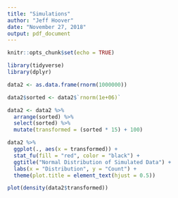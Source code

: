 ---
title: "Simulations"
author: "Jeff Hoover"
date: "November 27, 2018"
output: pdf_document
---

```{r setup, include=FALSE}
knitr::opts_chunk$set(echo = TRUE)

library(tidyverse)
library(dplyr)

data2 <- as.data.frame(rnorm(1000000))

data2$sorted <- data2$`rnorm(1e+06)`

data2 <- data2 %>%
  arrange(sorted) %>%
  select(sorted) %>%
  mutate(transformed = (sorted * 15) + 100)
```


```{r}
data2 %>%
  ggplot(., aes(x = transformed)) +
  stat_fu(fill = "red", color = "black") + 
  ggtitle("Normal Distribution of Simulated Data") +
  labs(x = "Distribution", y = "Count") + 
  theme(plot.title = element_text(hjust = 0.5))
```


```{r}
plot(density(data2$transformed))
```


